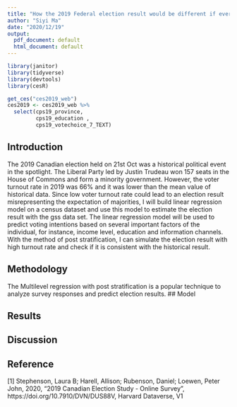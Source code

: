 ```yaml
---
title: "How the 2019 Federal election result would be different if everyone voted"
author: "Siyi Ma"
date: "2020/12/19"
output:
  pdf_document: default
  html_document: default
---
```


```r
library(janitor)
library(tidyverse)
library(devtools)
library(cesR)

get_ces("ces2019_web")
ces2019 <- ces2019_web %>% 
  select(cps19_province, 
         cps19_education ,
         cps19_votechoice_7_TEXT)

```


## Introduction
The 2019 Canadian election held on 21st Oct was a historical political event in the
spotlight. The Liberal Party led by Justin Trudeau won 157 seats in the House of
Commons and form a minority government. However, the voter turnout rate in
2019 was 66% and it was lower than the mean value of historical data. Since low
voter turnout rate could lead to an election result misrepresenting the expectation
of majorities, I will build linear regression model on a census dataset and use this model to
estimate the election result with the gss data set. The linear regression model will be 
used to predict voting intentions based on several important factors of the individual, 
for instance, income level, education and information channels. With the method
of post stratification, I can simulate the election result with high turnout rate and
check if it is consistent with the historical result. 

## Methodology
The Multilevel regression with post stratification is a popular technique to analyze survey 
responses and predict election results. 
## Model

## Results

## Discussion

## Reference
[1] Stephenson, Laura B; Harell, Allison; Rubenson, Daniel; Loewen, Peter John, 2020, “2019 Canadian Election Study - Online Survey”, https://doi.org/10.7910/DVN/DUS88V, Harvard Dataverse, V1













